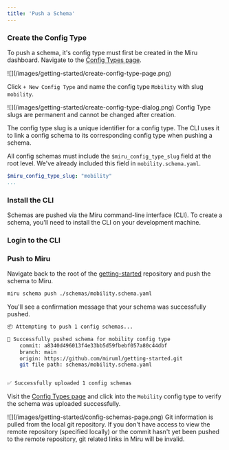 ```yaml
---
title: 'Push a Schema'
---
```



### Create the Config Type
To push a schema, it's config type must first be created in the Miru dashboard. Navigate to the [Config Types page](https://configs.miruml.com/configs).

<Frame>
  ![](/images/getting-started/create-config-type-page.png)
</Frame>

Click `+ New Config Type` and name the config type `Mobility` with slug `mobility`.

<Frame>
   ![](/images/getting-started/create-config-type-dialog.png)
</Frame>

<Warning>
    Config Type slugs are permanent and cannot be changed after creation.
</Warning>

The config type slug is a unique identifier for a config type. The CLI uses it to link a config schema to its corresponding config type when pushing a schema.

All config schemas must include the `$miru_config_type_slug` field at the root level. We've
already included this field in `mobility.schema.yaml`.

```yaml mobility.schema.yaml
$miru_config_type_slug: "mobility"
...
```

### Install the CLI

Schemas are pushed via the Miru command-line interface (CLI). To create a schema, you'll need to install the CLI on your development machine.

<InstallInstructions />

### Login to the CLI

<LoginInstructions />


### Push to Miru
Navigate back to the root of the [getting-started](https://github.com/miruml/getting-started) 
repository and push the schema to Miru.

```bash
miru schema push ./schemas/mobility.schema.yaml
```

You'll see a confirmation message that your schema was successfully pushed.

```bash
📦 Attempting to push 1 config schemas...

🏁 Successfully pushed schema for mobility config type
    commit: a8340d496013f4e33bb5d59fbebf057a80c44dbf
    branch: main
    origin: https://github.com/miruml/getting-started.git
    git file path: schemas/mobility.schema.yaml


✅ Successfully uploaded 1 config schemas
```

Visit the [Config Types page](https://configs.miruml.com/configs) and click into the 
`Mobility` config type to verify the schema was uploaded successfully.

<Frame>
   ![](/images/getting-started/config-schemas-page.png)
</Frame>

<Warning>
    Git information is pulled from the local git repository. If you don't have access 
    to view the remote repository (specified locally) or the commit hasn't yet been 
    pushed to the remote repository, git related links in Miru will be invalid.
</Warning>
